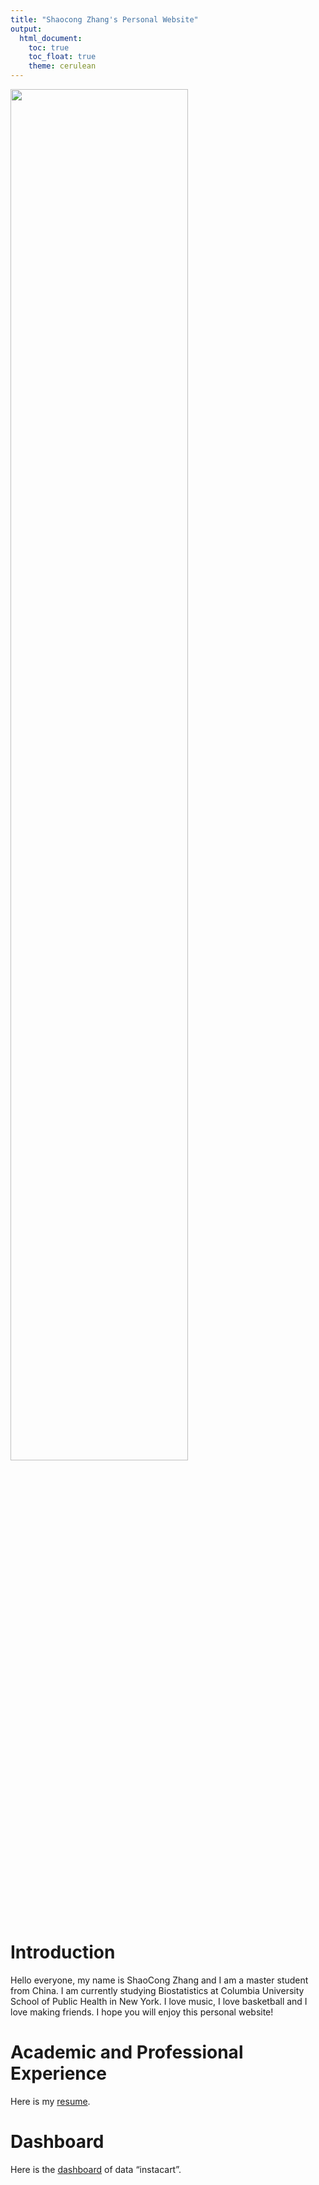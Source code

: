 ```yaml
---
title: "Shaocong Zhang's Personal Website"
output: 
  html_document:
    toc: true
    toc_float: true
    theme: cerulean
---
```


<img src="images/IMG_1.jpg" style="width:75%">

# Introduction

Hello everyone, my name is ShaoCong Zhang and I am a master student from China. I am currently studying Biostatistics at Columbia University School of Public Health in New York. I love music, I love basketball and I love making friends. I hope you will enjoy this personal website!

# Academic and Professional Experience 

Here is my [resume](about.html).

# Dashboard

Here is the [dashboard](dashboard.html) of data "instacart".

